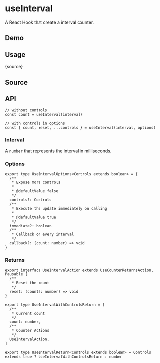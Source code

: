 # useInterval


<HooksType category="Animation" pausable />

A React Hook that create a interval counter.

## Demo


<App />

## Usage


<RawCode>{source}</RawCode>

## Source


<Source />

## API

```tsx
// without controls
const count = useInterval(interval)

// with controls in options
const { count, reset, ...controls } = useInterval(interval, options)
```

### Interval

A `number` that represents the interval in milliseconds.

### Options

```tsx
export type UseIntervalOptions<Controls extends boolean> = {
  /**
   * Expose more controls
   *
   * @defaultValue false
   */
  controls?: Controls
  /**
   * Execute the update immediately on calling
   *
   * @defaultValue true
   */
  immediate?: boolean
  /**
   * Callback on every interval
   */
  callback?: (count: number) => void
}
```

### Returns


<Tip type="pausable" />

```tsx
export interface UseIntervalAction extends UseCounterReturnsAction, Pausable {
  /**
   * Reset the count
   */
  reset: (count?: number) => void
}

export type UseIntervalWithControlsReturn = [
  /**
   * Current count
   */
  count: number,
  /**
   * Counter Actions
   */
  UseIntervalAction,
]

export type UseIntervalReturn<Controls extends boolean> = Controls extends true ? UseIntervalWithControlsReturn : number
```

